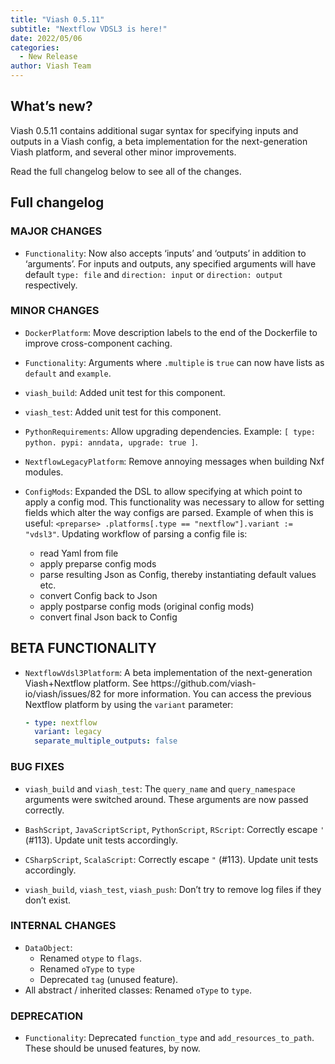 ```yaml
---
title: "Viash 0.5.11"
subtitle: "Nextflow VDSL3 is here!"
date: 2022/05/06
categories:
  - New Release
author: Viash Team
---
```


## What's new?

Viash 0.5.11 contains additional sugar syntax for specifying inputs and outputs in a Viash config, 
a beta implementation for the next-generation Viash platform, and several other minor improvements.

Read the full changelog below to see all of the changes.

## Full changelog

### MAJOR CHANGES

* `Functionality`: Now also accepts 'inputs' and 'outputs' in addition to 'arguments'. For inputs and outputs,
  any specified arguments will have default `type: file` and `direction: input` or `direction: output` respectively.

### MINOR CHANGES

* `DockerPlatform`: Move description labels to the end of the Dockerfile to improve cross-component caching.

* `Functionality`: Arguments where `.multiple` is `true` can now have lists as `default` and `example`.

* `viash_build`: Added unit test for this component.

* `viash_test`: Added unit test for this component.

* `PythonRequirements`: Allow upgrading dependencies. Example: `[ type: python. pypi: anndata, upgrade: true ]`.

* `NextflowLegacyPlatform`: Remove annoying messages when building Nxf modules.

* `ConfigMods`: Expanded the DSL to allow specifying at which point to apply a config mod.
  This functionality was necessary to allow for setting fields which alter the way configs are parsed.
  Example of when this is useful: `<preparse> .platforms[.type == "nextflow"].variant := "vdsl3"`.
  Updating workflow of parsing a config file is:
    - read Yaml from file
    - apply preparse config mods
    - parse resulting Json as Config, thereby instantiating default values etc.
    - convert Config back to Json
    - apply postparse config mods (original config mods)
    - convert final Json back to Config

## BETA FUNCTIONALITY

* `NextflowVdsl3Platform`: A beta implementation of the next-generation Viash+Nextflow platform.
  See https://github.com/viash-io/viash/issues/82 for more information. You can access the previous Nextflow
  platform by using the `variant` parameter:
  ```yaml
  - type: nextflow
    variant: legacy
    separate_multiple_outputs: false
  ```

### BUG FIXES

* `viash_build` and `viash_test`: The `query_name` and `query_namespace` arguments were switched around. These arguments are now passed correctly.

* `BashScript`, `JavaScriptScript`, `PythonScript`, `RScript`: Correctly escape `'` (#113). Update unit tests accordingly.

* `CSharpScript`, `ScalaScript`: Correctly escape `"` (#113). Update unit tests accordingly.

* `viash_build`, `viash_test`, `viash_push`: Don't try to remove log files if they don't exist.

### INTERNAL CHANGES

* `DataObject`: 
  - Renamed `otype` to `flags`.
  - Renamed `oType` to `type`
  - Deprecated `tag` (unused feature).

* All abstract / inherited classes: Renamed `oType` to `type`.

### DEPRECATION

* `Functionality`: Deprecated `function_type` and `add_resources_to_path`. These should be 
  unused features, by now.
  